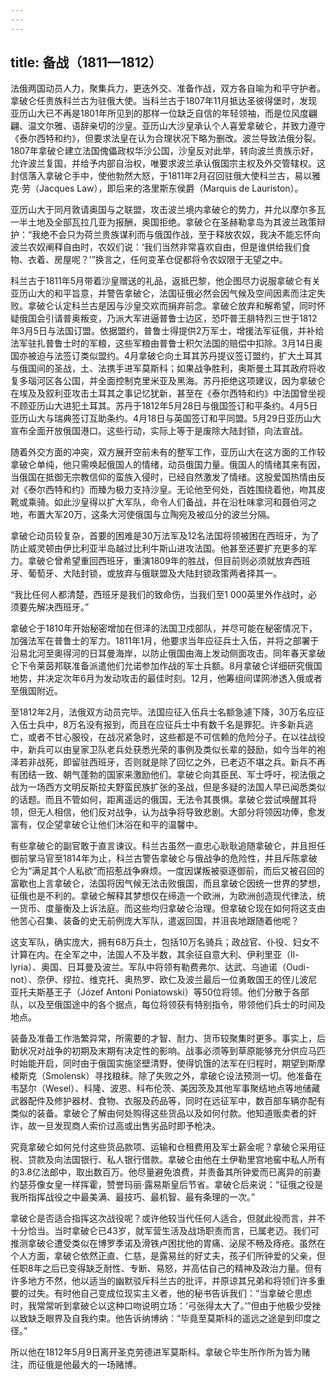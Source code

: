 ```yaml
---
---
---
```

title: 备战（1811—1812）
---




法俄两国动员人力，聚集兵力，更迭外交、准备作战，双方各自喻为和平守护者。拿破仑任贵族科兰古为驻俄大使。当科兰古于1807年11月抵达圣彼得堡时，发现亚历山大已不再是1801年所见到的那样一位缺乏自信的年轻领袖，而是位风度翩翩、温文尔雅、语辞亲切的沙皇。亚历山大沙皇承认个人喜爱拿破仑，并致力遵守《泰尔西特和约》，但要求法皇在认为合理状况下略为删改。波兰导致法俄分裂。1807年拿破仑建立法国傀儡政权华沙公国，沙皇反对此举，转向波兰贵族示好，允许波兰复国，并给予内部自治权，唯要求波兰承认俄国宗主权及外交管辖权。这封信落入拿破仑手中，使他勃然大怒，于1811年2月召回驻俄大使科兰古，易以雅克·劳（Jacques Law），即后来的洛里斯东侯爵（Marquis de Lauriston）。

亚历山大于同月敦请奥国与之联盟，攻击波兰境内拿破仑的势力，并允以摩尔多瓦一半土地及全部瓦拉几亚为报酬，奥国拒绝。拿破仑在圣赫勒拿岛为其波兰政策辩护：“我绝不会只为荷兰贵族谋利而与俄国作战，至于释放农奴，我决不能忘怀向波兰农奴阐释自由时，农奴们说：‘我们当然非常喜欢自由，但是谁供给我们食物、衣着、房屋呢？’”换言之，任何变革仓促都将令农奴限于无望之中。

科兰古于1811年5月带着沙皇赠送的礼品，返抵巴黎，他企图尽力说服拿破仑有关亚历山大的和平旨意，并警告拿破仑，法国征俄必然会因气候及空间因素而注定失败。拿破仑认定科兰古是因与沙皇交欢而捐弃前念。拿破仑放弃和解希望，同时怀疑俄国会引请普奥叛变，乃派大军进逼普鲁士边区，恐吓普王腓特烈三世于1812年3月5日与法国订盟。依据盟约，普鲁士得提供2万军士，增援法军征俄，并补给法军驻扎普鲁士时的军粮，这些军粮由普鲁士积欠法国的赔偿中扣除。3月14日奥国亦被迫与法签订类似盟约。4月拿破仑向土耳其苏丹提议签订盟约，扩大土耳其与俄国间的圣战，土、法携手进军莫斯科；如果战争胜利，奥斯曼土耳其政府将收复多瑙河区各公国，并全面控制克里米亚及黑海。苏丹拒绝这项建议，因为拿破仑在埃及及叙利亚攻击土耳其之事记忆犹新，甚至在《泰尔西特和约》中法国曾坐视不顾亚历山大进犯土耳其。苏丹于1812年5月28日与俄国签订和平条约。4月5日亚历山大与瑞典签订互助条约。4月18日与英国签订和平同盟。5月29日亚历山大宣布全面开放俄国港口。这些行动，实际上等于是废除大陆封锁，向法宣战。

随着外交方面的冲突，双方展开空前未有的整军工作，亚历山大在这方面的工作较拿破仑单纯，他只需唤起俄国人的情绪，动员俄国力量。俄国人的情绪其来有因，当俄国在抵御无宗教信仰的蛮族入侵时，已经自然激发了情绪。这股爱国热情由反对《泰尔西特和约》而臻为极力支持沙皇。无论他至何处，百姓围绕着他，吻其皮靴或乘骑。如此沙皇得以扩大军队，命令人们备战，并在沿杜味拿河和聂伯河之地，布置大军20万，这条大河使俄国与立陶宛及被瓜分的波兰分隔。

拿破仑动员较复杂，首要的困难是30万法军及12名法国将领被困在西班牙，为了防止威灵顿由伊比利亚半岛越过比利牛斯山进攻法国。他甚至还要扩充更多的军力。拿破仑曾希望重回西班牙，重演1809年的胜战，但目前则必须就放弃西班牙、葡萄牙、大陆封锁，或放弃与俄联盟及大陆封锁政策两者择其一。

“我比任何人都清楚，西班牙是我们的致命伤，当我们至1 000英里外作战时，必须要先解决西班牙。”

拿破仑于1810年开始秘密增加在但泽的法国卫戍部队，并尽可能在秘密情况下，加强法军在普鲁士的军力。1811年1月，他要求当年应征兵士入伍，并将之部署于沿易北河至奥得河的日耳曼海岸，以防止俄国由海上发动侧面攻击。同年春天拿破仑下令莱茵邦联准备派遣他们允诺参加作战的军士兵额。8月拿破仑详细研究俄国地势，并决定次年6月为发动攻击的最佳时刻。12月，他筹组间谍网渗透入俄或者至俄国附近。

至1812年2月，法俄双方动员完毕。法国应征入伍兵士名额急遽下降，30万名应征入伍士兵中，8万名没有报到，而且在应征兵士中有数千名是罪犯。许多新兵逃亡，或者不甘心服役，在战况紧急时，这些都是不可信赖的危险分子。在以往战役中，新兵可以由皇家卫队老兵处获悉光荣的事例及类似长辈的鼓励，如今当年的袍泽若非战死，即留驻西班牙，否则就是除了回忆之外，已老迈不堪之兵。新兵不再有团结一致、朝气蓬勃的国家来激励他们。拿破仑向其臣民、军士呼吁，视法俄之战为一场西方文明反斯拉夫野蛮民族扩张的圣战，但是多疑的法国人早已闻悉类似的话题。而且不管如何，距离遥远的俄国，无法令其畏惧。拿破仑尝试唤醒其将领，但无人相信，他们反对战争，认为战争将导致悲剧。大部分将领因功俸，愈发富有，仅企望拿破仑让他们沐浴在和平的温馨中。

有些拿破仑的副官敢于直言谏议。科兰古虽然一直忠心耿耿追随拿破仑，并且担任御前掌马官至1814年为止，科兰古警告拿破仑与俄战争的危险性，并且斥陈拿破仑为“满足其个人私欲”而招惹战争麻烦。一度因谋叛被驱逐御前，而后又被召回的富歇也上言拿破仑，法国将因气候无法击败俄国，而且拿破仑因统一世界的梦想，征俄也是不利的。拿破仑解释其梦想仅在缔造一个欧洲，为欧洲创造现代律法，统一货币、度量衡及上诉法庭。而这些均归拿破仑治理。但拿破仑现在如何将这支由他苦心召集、装备的史无前例庞大军队，遣返回国，并沮丧地跟随着他呢？

这支军队，确实庞大，拥有68万兵士，包括10万名骑兵；政战官、仆役、妇女不计算在内。在全军之中，法国人不及半数，其余征自意大利、伊利里亚（Il-lyria）、奥国、日耳曼及波兰。军队中将领有勒费弗尔、达武、乌迪诺（Oudi-not）、奈伊、缪拉、维克托、奥热罗、欧仁及波兰最后一位勇敢国王的侄儿波尼亚托夫斯基王子（Józef Antoni Poniatowski）等50位将领。他们分散于各部队，以及至俄国途中的各个据点，每位将领获有特别指令，带领他们兵士的时间及地点。

装备及准备工作浩繁异常，所需要的才智、耐力、货币较聚集时更多。事实上，后勤状况对战争的初期及末期有决定性的影响。战事必须等到草原能够充分供应马匹时始能开启，同时由于俄国实施坚壁清野，使得饥饿的法军在归程时，期望到斯摩棱斯克（Smolensk）寻找粮秣。除了失败之外，拿破仑设法预测一切。他准备在韦瑟尔（Wesel）、科隆、波恩、科布伦茨、美因茨及其他军事聚结地点等地储藏武器配件及修护器材、食物、衣服及药品等，同时在远征军中，数百部车辆亦配有类似的装备。拿破仑了解由何处购得这些货品以及如何付款。他知道贩卖者的奸诈，故一旦发现商人索价过高或出售劣品时即予枪决。

究竟拿破仑如何兑付这些货品款项、运输和仓租费用及军士薪金呢？拿破仑采用征税、贷款及向法国银行、私人银行借款。拿破仑由他在土伊勒里宫地窖中私人所有的3.8亿法郎中，取出数百万。他尽量避免浪费，并责备其所钟爱而已离异的前妻约瑟芬像女皇一样挥霍，赞誉玛丽·露易斯皇后节省。拿破仑后来说：“征俄之役是我所指挥战役之中最美满、最技巧、最机智、最有条理的一次。”

拿破仑是否适合指挥这次战役呢？或许他较当代任何人适合，但就此役而言，并不十分恰当。当时拿破仑已43岁，就军营生活及战场职责而言，已属老迈。我们可推测拿破仑遭受类似在博罗季诺及滑铁卢困扰他的胃痛、泌尿不畅及痔疮。虽然在个人方面，拿破仑依然正直、仁慈，是露易丝的好丈夫，孩子们所钟爱的父亲，但任职8年之后已变得缺乏耐性、专断、易怒，并高估自己的精神及政治力量。但有许多地方不然，他以适当的幽默驳斥科兰古的批评，并原谅其兄弟和将领们许多重要的过失。有时他自己变成位现实主义者，他的秘书告诉我们：“当拿破仑思虑时，我常常听到拿破仑以这种口吻说明立场：‘弓张得太大了。’”但由于他极少受挫以致缺乏眼界及自我约束。他告诉纳博纳：“毕竟至莫斯科的遥远之途是到印度之径。”

所以他在1812年5月9日离开圣克劳德进军莫斯科。拿破仑毕生所作所为皆为赌注，而征俄是他最大的一场赌博。